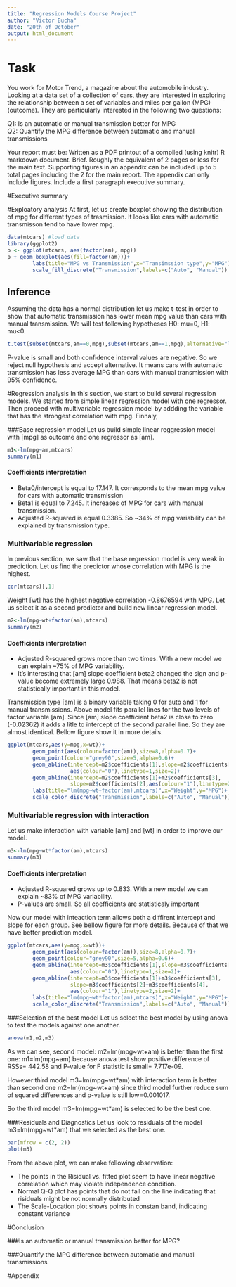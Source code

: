 ```yaml
---
title: "Regression Models Course Project"
author: "Victor Bucha"
date: "20th of October"
output: html_document
---
```

# Task
You work for Motor Trend, a magazine about the automobile industry. Looking at a data set of a collection of cars, they are interested in exploring the relationship between a set of variables and miles per gallon (MPG) (outcome). They are particularly interested in the following two questions:

Q1: Is an automatic or manual transmission better for MPG  
Q2: Quantify the MPG difference between automatic and manual transmissions

Your report must be:
Written as a PDF printout of a compiled (using knitr) R markdown document.
Brief. Roughly the equivalent of 2 pages or less for the main text. Supporting figures in an appendix can be included up to 5 total pages including the 2 for the main report. The appendix can only include figures.
Include a first paragraph executive summary.

#Executive summary

#Exploatory analysis 
At first, let us create boxplot showing the distribution of mpg for different types of trasmission. It looks like cars with automatic transmisson tend to have lower mpg.

```r
data(mtcars) #load data
library(ggplot2)
p <- ggplot(mtcars, aes(factor(am), mpg))
p + geom_boxplot(aes(fill=factor(am)))+
        labs(title="MPG vs Transmission",x="Transimssion type",y="MPG")+
        scale_fill_discrete("Transmission",labels=c("Auto", "Manual"))
```

## Inference
Assuming the data has a normal distribution let us make t-test in order to show that automatic transmission has lower mean mpg value than cars with manual transmission. We will test following hypotheses H0: mu=0, H1: mu<0.

```r
t.test(subset(mtcars,am==0,mpg),subset(mtcars,am==1,mpg),alternative="less")
```
P-value is small and both confidence interval values are negative. So we reject null hypothesis and accept alternative. It means cars with automatic transmission has less average MPG than cars with manual transmission with 95% confidence.

#Regression analysis
In this section, we start to build several regression models. We started from simple linear regression model with one regressor. Then proceed with multivariable regression model by addding the variable that has the strongest correlation with mpg. Finnaly, 

###Base regression model
Let us build simple linear reggression model with [mpg] as outcome and one regressor as [am].
```r
m1<-lm(mpg~am,mtcars)
summary(m1)
```
#### Coefficients interpretation
* Beta0/intercept is equal to 17.147. It corresponds to the mean mpg value for cars with automatic transmission
* Beta1 is equal to 7.245. It increases of MPG for cars with manual transmission.
* Adjusted R-squared is equal 0.3385. So ~34% of mpg variability can be explained by transmission type. 

### Multivariable regression 
In previous section, we saw that the base regression model is very weak in prediction. Let us find the predictor whose correlation with MPG is the highest.

```r
cor(mtcars)[,1]
```

Weight [wt] has the highest negative correlation -0.8676594 with MPG. Let us select it as a second predictor and build new linear regression model.

```r
m2<-lm(mpg~wt+factor(am),mtcars)
summary(m2)
```
#### Coefficients interpretation
* Adjusted R-squared grows more than two times. With a new model we can explain ~75% of MPG variability. 
* It's interesting that [am] slope coefficient beta2 changed the sign and p-value become extremely large 0.988. That means beta2 is not statistically important in this model.

Transmission type [am] is a binary variable taking 0 for auto and 1 for manual transmissions. Above model fits parallel lines for the two levels of factor variable [am]. Since [am] slope coefficient beta2 is close to zero (-0.02362) it adds a litle to intercept of the second parallel line. So they are almost identical.  Bellow figure show it in more details.

```r
ggplot(mtcars,aes(y=mpg,x=wt))+
        geom_point(aes(colour=factor(am)),size=8,alpha=0.7)+
        geom_point(colour="grey90",size=5,alpha=0.6)+
        geom_abline(intercept=m2$coefficients[1],slope=m2$coefficients[2],
                    aes(colour="0"),linetype=1,size=2)+
        geom_abline(intercept=m2$coefficients[1]+m2$coefficients[3],
                    slope=m2$coefficients[2],aes(colour="1"),linetype=2,size=2)+
        labs(title="lm(mpg~wt+factor(am),mtcars)",x="Weight",y="MPG")+
        scale_color_discrete("Transmission",labels=c("Auto", "Manual"))
```

### Multivariable regression with interaction
Let us make interaction with variable [am] and [wt] in order to improve our model. 

```r
m3<-lm(mpg~wt*factor(am),mtcars)
summary(m3)
```
#### Coefficients interpretation
* Adjusted R-squared grows up to 0.833. With a new model we can explain ~83% of MPG variability.
* P-values are small. So all coefficients are statisticaly important

Now our model with inteaction term allows both a diffirent intercept and slope for each group. See bellow figure for more details. Because of that we have better prediction model.

```r
ggplot(mtcars,aes(y=mpg,x=wt))+
        geom_point(aes(colour=factor(am)),size=8,alpha=0.7)+
        geom_point(colour="grey90",size=5,alpha=0.6)+
        geom_abline(intercept=m3$coefficients[1],slope=m3$coefficients[2],
                    aes(colour="0"),linetype=1,size=2)+
        geom_abline(intercept=m3$coefficients[1]+m3$coefficients[3],
                    slope=m3$coefficients[2]+m3$coefficients[4],
                    aes(colour="1"),linetype=2,size=2)+
        labs(title="lm(mpg~wt*factor(am),mtcars)",x="Weight",y="MPG")+
        scale_color_discrete("Transmission",labels=c("Auto", "Manual"))
```


###Selection of the best model
Let us select the best model by using anova to test the models against one another.
```r
anova(m1,m2,m3)
```
As we can see, second model: m2=lm(mpg~wt+am) is better than the first one: m1=lm(mpg~am) because anova test show positive difference of RSSs= 442.58 and P-value for F statistic is small= 7.717e-09.

However third model m3=lm(mpg~wt*am) with interaction term is better than second one m2=lm(mpg~wt+am) since third model further reduce sum of squared differences and p-value is still low=0.001017.

So the third model m3=lm(mpg~wt*am) is selected to be the best one.

###Residuals and Diagnostics
Let us look to residuals of the model m3=lm(mpg~wt*am) that we selected as the best one.

```r
par(mfrow = c(2, 2))
plot(m3)
```

From the above plot, we can make following observation:  

* The points in the Risidual vs. fitted plot seem to have linear negative correlation which may violate independence condition.  
* Normal Q-Q plot has points that do not fall on the line indicating that risiduals might be not normally distributed  
* The Scale-Location plot shows points in constan band, indicating constant variance  



#Conclusion

###Is an automatic or manual transmission better for MPG?

###Quantify the MPG difference between automatic and manual transmissions

#Appendix